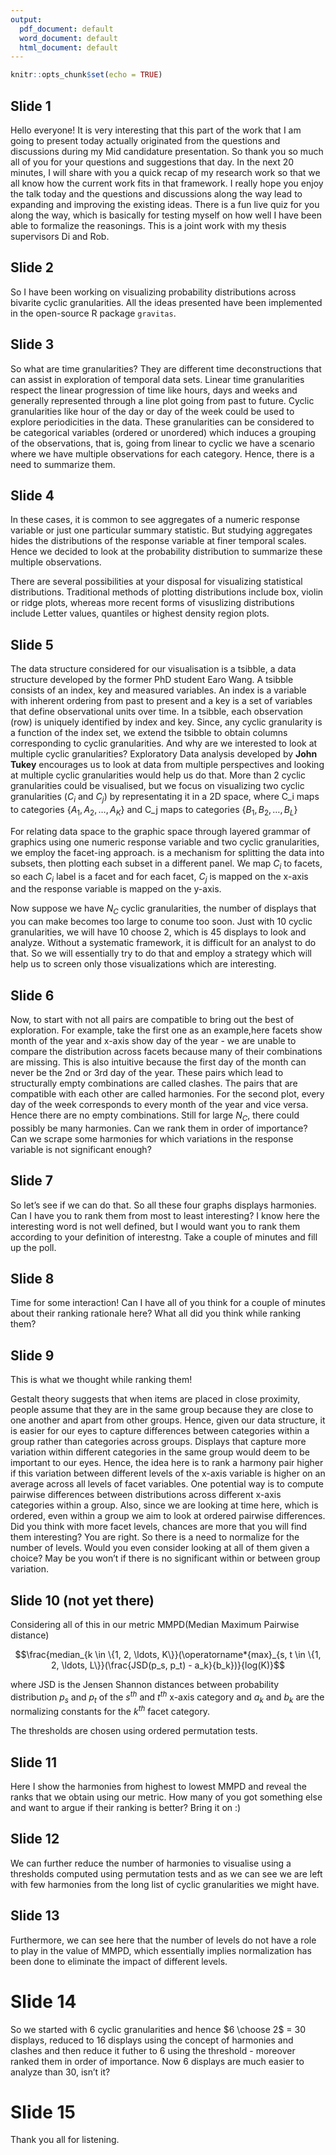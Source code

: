 ```yaml
---
output:
  pdf_document: default
  word_document: default
  html_document: default
---
```



```r
knitr::opts_chunk$set(echo = TRUE)
```

## Slide 1

Hello everyone! It is very interesting that this part of the work that I am going to present today actually originated from the questions and discussions during my Mid candidature presentation. So thank you so much all of you for your questions and suggestions that day. In the next 20 minutes, I will share with you a quick recap of my research work so that we all know how the current work fits in that framework. I really hope you enjoy the talk today and the questions and discussions along the way lead to expanding and improving the existing ideas. There is a fun live quiz for you along the way, which is basically for testing myself on how well I have been able to formalize the reasonings. This is a joint work with my thesis supervisors Di and Rob.

## Slide 2

So I have been working on visualizing probability distributions across bivarite cyclic granularities. All the ideas presented  have been implemented in the open-source R package `gravitas`.

## Slide 3

So what are time granularities? They are different time deconstructions that can assist in exploration of temporal data sets. Linear time granularities respect the linear progression of time like hours, days and weeks and generally represented through a line plot going from past to future. Cyclic granularities like hour of the day or day of the week could be used to explore periodicities in the data. These granularities can be considered to be categorical variables (ordered or unordered) which induces a grouping of the observations, that is, going from linear to cyclic we have a scenario where we have multiple observations for each category. Hence, there is a need to summarize them.

## Slide 4

In these cases, it is common to see aggregates of a numeric response variable or just one particular summary statistic. But studying aggregates hides the distributions of the response variable at finer temporal scales. Hence we decided to look at the probability distribution to summarize these multiple observations. 


There are several possibilities at your disposal for visualizing statistical distributions. Traditional methods of plotting distributions include box, violin or ridge plots, whereas more recent forms of visuslizing distributions include Letter values, quantiles or highest density region plots.


## Slide 5

The data structure considered for our visualisation is a tsibble, a data structure developed by the former PhD student Earo Wang. A tsibble consists of an index, key and measured variables. An index is a variable with inherent ordering from past to present and a key is a set of variables that define observational units over time. In a tsibble, each observation (row) is uniquely identified by index and key. Since, any cyclic granularity is a function of the index set, we extend the tsibble to obtain columns corresponding to cyclic granularities. And why are we interested to look at multiple cyclic granularities?  Exploratory Data analysis developed by **John Tukey** encourages us to look at data from multiple perspectives and looking at multiple cyclic granularities would help us do that. More than 2 cyclic granularities could be visualised, but we focus on visualizing two cyclic granularities ($C_i$ and $C_j$) by representating it in a 2D space, where C_i maps to categories $\{A_1, A_2, \dots, A_K\}$ and C_j maps to categories $\{B_1, B_2, \dots, B_L\}$ 


For relating data space to the graphic space through layered grammar of graphics using one numeric response variable and two cyclic granularities, we employ the facet-ing approach. is a mechanism for splitting the data into subsets, then plotting each subset in a different panel. We map $C_i$ to facets, so each $C_i$ label is a facet and for each facet, $C_j$ is mapped on the x-axis and the response variable is mapped on the y-axis. 

Now suppose we have $N_C$ cyclic granularities, the number of displays that you can make becomes too large to conume too soon. Just with 10 cyclic granularities, we  will have 10 choose 2, which is 45 displays to look and analyze. Without a systematic framework, it is difficult for an analyst to do that. So we will essentially try to do that and employ a strategy which will help us to screen only those visualizations which are interesting.

## Slide 6

Now, to start with not all pairs are compatible to bring out the best of exploration. For example, take the first one as an example,here facets show month of the year and x-axis show day of the year - we are unable to compare the distribution across facets because many of their combinations are missing. This is also intuitive because the first day of the month can never be the 2nd or 3rd day of the year. These pairs which lead to structurally empty combinations are called clashes. The pairs that are compatible with each other  are called harmonies. For the second plot, every day of the week corresponds to every month of the year and vice versa. Hence there are no empty combinations. Still for large $N_C$, there could possibly be many harmonies. Can we rank them in order of importance? Can we scrape some harmonies for which variations in the response variable is not significant enough?


## Slide 7

So let's see if we can do that. So all these four graphs displays harmonies. Can I have you to rank them from most to least interesting? I know here the interesting word is not well defined, but I would want you to rank them according to your definition of interestng. Take a couple of minutes and fill up the poll. 

## Slide 8

Time for some interaction! Can I have all of you think for a couple of minutes about their ranking rationale here? What all did you think while ranking them?

## Slide 9

This is what we thought while ranking them!

Gestalt theory suggests that when items are placed in close proximity, people assume that they are in the same group because they are close to one another and apart from other groups. Hence, given our data structure, it is easier for our eyes to capture differences between categories within a group rather than categories across groups. Displays that capture more variation within different categories in the same group would deem to be important to our eyes. Hence, the idea here is to rank a harmony pair higher if this variation between different levels of the x-axis variable is higher on an average across all levels of facet variables. One potential way is to compute pairwise differences between distributions across different x-axis categories within a group. Also, since we are looking at time here, which is ordered, even within a group we aim to look at ordered pairwise differences. Did you think with more facet levels, chances are more that you will find them interesting? You are right. So there is a need to normalize for the number of levels. Would you even consider looking at all of them given a choice? May be you won't if there is no significant within or between group variation.

## Slide 10 (not yet there)

Considering all of this in our metric MMPD(Median Maximum Pairwise distance)

$$\frac{median_{k \in \{1, 2, \ldots, K\}}(\operatorname*{max}_{s, t \in \{1, 2, \ldots, L\}}(\frac{JSD(p_s, p_t) - a_k}{b_k})}{log(K)}$$

where JSD is the Jensen Shannon distances between probability distribution $p_s$
and $p_t$ of the $s^{th}$ and $t^{th}$ x-axis category and $a_k$ and $b_k$ are
the normalizing constants for the $k^{th}$ facet category. 

The thresholds are chosen using ordered permutation tests.


## Slide 11

Here I show the harmonies from highest to lowest MMPD and reveal the ranks that 
we obtain using our metric. How many of you got something else and want to argue
if their ranking is better? Bring it on :)

## Slide 12

We can further reduce the number of harmonies to visualise using a thresholds 
computed using permutation tests and as we can see we are left with few harmonies
from the long list of cyclic granularities we might have.


## Slide 13
 
Furthermore, we can see here that the number of levels do not have a role to play in the value of MMPD, which essentially implies normalization has been done to eliminate the impact of different levels.


# Slide 14

So we started with $6$ cyclic granularities and hence $6 \choose 2$ =  $30$ displays, reduced to 16 displays using the concept of harmonies and clashes and then reduce it futher to $6$ using the threshold - moreover ranked them in order of importance. Now 6 displays are much easier to analyze than 30, isn't it?

# Slide 15

Thank you all for listening.
